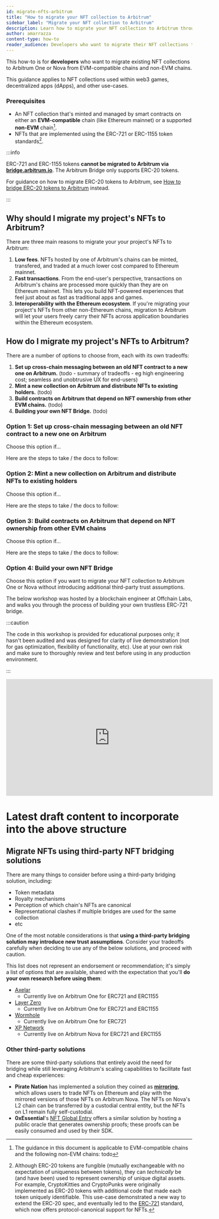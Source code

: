```yaml
---
id: migrate-nfts-arbitrum
title: "How to migrate your NFT collection to Arbitrum"
sidebar_label: "Migrate your NFT collection to Arbitrum"
description: Learn how to migrate your NFT collection to Arbitrum through third-party bridges and DIY bridging solutions.
author: amarrazza
content-type: how-to
reader_audience: Developers who want to migrate their NFT collections to Arbitrum from either Ethereum mainnet or other non-EVM chains.
---
```




<PublicPreviewBannerPartial />

This how-to is for **developers** who want to migrate existing <a data-quicklook-from="non-fungible-tokens-nfts">NFT</a> collections to <a data-quicklook-from="arbitrum-one">Arbitrum One</a> or <a data-quicklook-from="arbitrum-nova">Nova</a> from EVM-compatible chains and non-EVM chains.

This guidance applies to NFT collections used within web3 games, decentralized apps (dApps), and other use-cases.

### Prerequisites

 - An NFT collection that's minted and managed by smart contracts on either an **EVM-compatible** chain (like Ethereum mainnet) or a supported **non-EVM** chain[^1].
 - NFTs that are implemented using the ERC-721 or ERC-1155 token standards[^2].


:::info

ERC-721 and ERC-1155 tokens **cannot be migrated to Arbitrum via [bridge.arbitrum.io](https://bridge.arbitrum.io/)**. The Arbitrum Bridge only supports ERC-20 tokens.

For guidance on how to migrate ERC-20 tokens to Arbitrum, see [How to bridge ERC-20 tokens to Arbitrum](#todo) instead.

:::


## Why should I migrate my project's NFTs to Arbitrum?

<!-- todo: this can be moved to a dedicated concept doc -->

There are three main reasons to migrate your your project's NFTs to Arbitrum:

 1. **Low fees**. NFTs hosted by one of Arbitrum's chains can be minted, transfered, and traded at a much lower cost compared to Ethereum mainnet.
 2. **Fast transactions**. From the end-user's perspective, transactions on Arbitrum's chains are processed more quickly than they are on Ethereum mainnet. This lets you build NFT-powered experiences that feel just about as fast as traditional apps and games.
 3. **Interoperability with the Ethereum ecosystem**. If you're migrating your project's NFTs from other non-Ethereum chains, migration to Arbitrum will let your users freely carry their NFTs across application boundaries within the Ethereum ecosystem.

<!-- todo: when shouldn't you? Risks to call out? -->


## How do I migrate my project's NFTs to Arbitrum?

There are a number of options to choose from, each with its own tradeoffs:

1. **Set up cross-chain messaging between an old NFT contract to a new one on Arbitrum.** (todo - summary of tradeoffs - eg high engineering cost; seamless and unobtrusive UX for end-users)
2. **Mint a new collection on Arbitrum and distribute NFTs to existing holders.** (todo)
3. **Build contracts on Arbitrum that depend on NFT ownership from other EVM chains.** (todo)
4. **Building your own NFT Bridge.** (todo)


### Option 1: Set up cross-chain messaging between an old NFT contract to a new one on Arbitrum

Choose this option if...

Here are the steps to take / the docs to follow:


### Option 2: Mint a new collection on Arbitrum and distribute NFTs to existing holders

Choose this option if...

Here are the steps to take / the docs to follow:


### Option 3: Build contracts on Arbitrum that depend on NFT ownership from other EVM chains

Choose this option if...

Here are the steps to take / the docs to follow:


### Option 4: Build your own NFT Bridge

Choose this option if you want to migrate your NFT collection to <a data-quicklook-from="arbitrum-one">Arbitrum One</a> or <a data-quicklook-from="arbitrum-nova">Nova</a> without introducing additional third-party trust assumptions. 

The below workshop was hosted by a blockchain engineer at Offchain Labs, and walks you through the process of building your own trustless ERC-721 bridge.

:::caution

The code in this workshop is provided for educational purposes only; it hasn't been audited and was designed for clarity of live demonstration (not for gas optimization, flexibility of functionality, etc). Use at your own risk and make sure to thoroughly review and test before using in any production environment.

:::

<iframe width="560" height="315" src="https://www.youtube.com/embed/7fyyaPuPtW0" title="YouTube video player" frameborder="0" allow="accelerometer; autoplay; clipboard-write; encrypted-media; gyroscope; picture-in-picture; web-share" allowfullscreen></iframe>





# Latest draft content to incorporate into the above structure

## Migrate NFTs using third-party NFT bridging solutions
 
There are many things to consider before using a third-party bridging solution, including:

 - Token metadata
 - Royalty mechanisms
 - Perception of which chain's NFTs are canonical
 - Representational clashes if multiple bridges are used for the same collection
 - etc

One of the most notable considerations is that **using a third-party bridging solution may introduce new trust assumptions**. Consider your tradeoffs carefully when deciding to use any of the below solutions, and proceed with caution.

This list does not represent an endorsement or recommendation; it's simply a list of options that are available, shared with the expectation that you'll **do your own research before using them**:

- [Axelar](https://axelar.network/)
    - Currently live on Arbitrum One for ERC721 and ERC1155
- [Layer Zero](https://layerzero.network/)
    - Currently live on Arbitrum One for ERC721 and ERC1155
- [Wormhole](https://wormhole.com/)
    - Currently live on Arbitrum One for ERC721
- [XP Network](https://xp.network/)
    - Currently live on Arbitrum Nova for ERC721 and ERC1155


### Other third-party solutions

There are some third-party solutions that entirely avoid the need for bridging while still leveraging Arbitrum's scaling capabilities to facilitate fast and cheap experiences:

 - **Pirate Nation** has implemented a solution they coined as **[mirroring](https://piratenation.medium.com/mirroring-trade-on-l1-play-on-l2-3f53068a6a44)**, which allows users to trade NFTs on Ethereum and play with the mirrored versions of those NFTs on Arbitrum Nova. The NFTs on Nova's L2 chain can be transferred by a custodial central entity, but the NFTs on L1 remain fully self-custodial.
 - **0xEssential**'s [NFT Global Entry](https://docs.0xessential.com/0xessential/guides/nft-global-entry) offers a similar solution by hosting a public oracle that generates ownership proofs; these proofs can be easily consumed and used by their SDK.



[^1]: The guidance in this document is applicable to EVM-compatible chains and the following non-EVM chains: todo

[^2]: Although ERC-20 tokens are fungible (mutually exchangeable with no expectation of uniqueness between tokens), they can *technically* be (and have been) used to represent ownership of unique digital assets. For example, CryptoKitties and CryptoPunks were originally implemented as ERC-20 tokens with additional code that made each token uniquely identifiable. This use-case demonstrated a new way to extend the ERC-20 spec, and eventually led to the [ERC-721](https://ethereum.org/en/developers/docs/standards/tokens/erc-721/) standard, which now offers protocol-canonical support for NFTs.